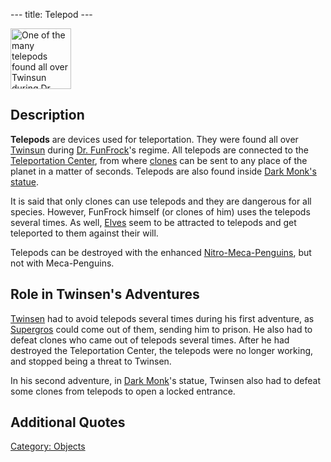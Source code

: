 ---
title: Telepod
---

[[Image:Telepod.gif|right|thumb|97px|One of the many telepods found all over Twinsun during [[Dr. FunFrock]]'s regime.]]
{{Quote|
Quote=He has at his disposal two high tech weapons that insure his power: cloning and teleportation. He can clone any of the species at will, and subsequently recruit these clones into his ranks. He can then deploy these clones instantly through a network of telepods that are dispersed over the entire planet.|
Character=Introduction}}
== Description ==
'''Telepods''' are devices used for teleportation. They were found all over [[Twinsun]] during [[Dr. FunFrock]]'s regime. All telepods are connected to the [[Teleportation Center]], from where [[clone]]s can be sent to any place of the planet in a matter of seconds. Telepods are also found inside [[Dark Monk's statue]].

It is said that only clones can use telepods and they are dangerous for all species. However, FunFrock himself (or clones of him) uses the telepods several times. As well, [[Elf|Elves]] seem to be attracted to telepods and get teleported to them against their will.

Telepods can be destroyed with the enhanced [[Nitro-Meca-Penguin]]s, but not with Meca-Penguins.

== Role in Twinsen's Adventures ==
[[Twinsen]] had to avoid telepods several times during his first adventure, as [[Supergro]]s could come out of them, sending him to prison. He also had to defeat clones who came out of telepods several times. After he had destroyed the Teleportation Center, the telepods were no longer working, and stopped being a threat to Twinsen.

In his second adventure, in [[Dark Monk]]'s statue, Twinsen also had to defeat some clones from telepods to open a locked entrance.

== Additional Quotes ==
{{Quote|
Quote=The telepod's activating pedals are fragile. Stop jumping on them!|
Character=A poster in the Teleportation Center}}

{{Quote|
Quote=Did you know that the telepods are dangerous for all species? Only the clones can use them!|Character=A [[Rabbibunny]] in [[Lupin-Burg]]}}

[[Category: Objects]]